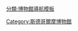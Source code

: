 {{Navbox
|name = 斯德哥尔摩博物馆
|title = [[斯德哥尔摩]]博物馆
|state = {{{state|autocollapse}}}
|listclass = hlist
|image= 
|list1 =
* {{tsl|en|Artipelag|群島博物館}}
* {{tsl|en|Biological museum (Stockholm)|生物博物館 (斯德哥爾摩)|生物博物館}}
* {{tsl|en|Dansmuseet|舞蹈博物館 (斯德哥爾摩)|舞蹈博物館}}
* [[六月坡]]
* [[皇家軍械庫]]
* [[海洋博物館 (斯德哥爾摩)|海洋博物館]]
* {{tsl|en|Medelhavsmuseet|地中海博物馆}}
* [[邁爾斯花園]]
* [[當代美術館 (斯德哥爾摩)|當代美術館]]
* [[民族学博物馆]]
* [[東方博物館 (瑞典)|東方博物館]]
* {{tsl|en|Museum of Medieval Stockholm|斯德哥爾摩中世紀博物館}}
* {{tsl|en|Museum of Spirits|蒸餾酒博物館}}
* [[瑞典國立博物館]]
* [[諾貝爾博物館]]
* [[北歐博物館]]
* [[斯德哥爾摩天文台]]
* {{tsl|en|Royal Coin Cabinet|王家金庫}}
* [[斯堪森博物館]]
* [[斯德哥爾摩市立博物館]]
* {{tsl|en|Stockholm County Museum|斯德哥爾摩省博物館}}
* {{tsl|en|Strindberg Museum|史特林堡博物館}}
* [[瑞典軍事博物館]]
* [[建筑博物馆 (瑞典)|建筑博物馆]]
* [[瑞典歷史博物館]]
* [[瑞典國家自然歷史博物館]]
* {{tsl|en|Swedish National Museum of Science and Technology|瑞典國家科技博物館}}
* {{tsl|en|Thielska Galleriet|蒂尔画廊}}
* [[瓦萨沉船博物馆]]（[[瓦萨號]]）
* {{tsl|en|Waldemarsudde|華德馬博物館}}
}}<noinclude>
{{collapsible option}}
[[Category:斯德哥爾摩博物館]]
[[分類:博物館導航模板]]
</noinclude>
